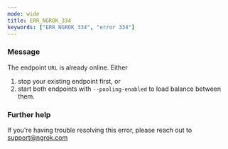 ```yaml
---
mode: wide
title: ERR_NGROK_334
keywords: ["ERR_NGROK_334", "error 334"]
---
```



### Message

The endpoint `URL` is already online. Either

1. stop your existing endpoint first, or
2. start both endpoints with `--pooling-enabled` to load balance between them.

<ErrorDetails />

### Further help

If you're having trouble resolving this error, please reach out to [support@ngrok.com](mailto:support@ngrok.com?subject=Help%20with%20ERR_NGROK_334)
